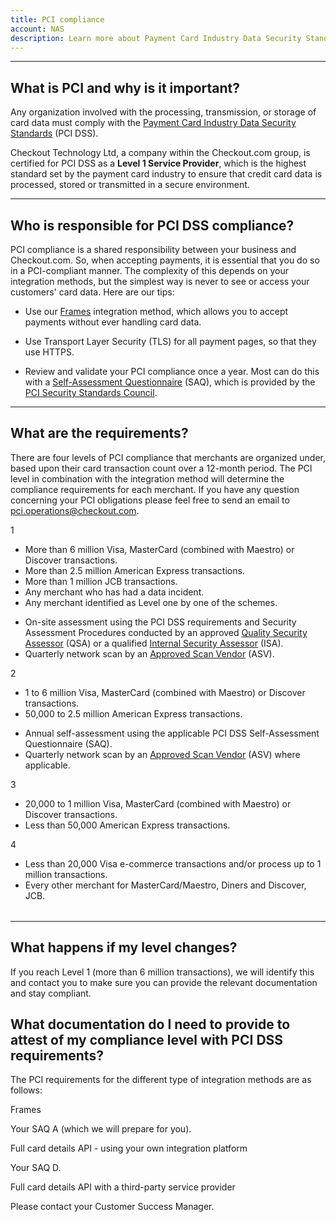 ```yaml
---
title: PCI compliance
account: NAS
description: Learn more about Payment Card Industry Data Security Standards.
---
```


---

## What is PCI and why is it important?

Any organization involved with the processing, transmission, or storage of card data must comply with the [Payment Card Industry Data Security Standards](https://www.pcisecuritystandards.org/pci_security/) (PCI DSS).

Checkout Technology Ltd, a company within the Checkout.com group, is certified for PCI DSS as a **Level 1 Service Provider**, which is the highest standard set by the payment card industry to ensure that credit card data is processed, stored or transmitted in a secure environment.

---

## Who is responsible for PCI DSS compliance?

PCI compliance is a shared responsibility between your business and Checkout.com. So, when accepting payments, it is essential that you do so in a PCI-compliant manner. The complexity of this depends on your integration methods, but the simplest way is never to see or access your customers' card data. Here are our tips:

- Use our [Frames](/integrate/frames) integration method, which allows you to accept payments without ever handling card data.

- Use Transport Layer Security (TLS) for all payment pages, so that they use HTTPS.

- Review and validate your PCI compliance once a year. Most can do this with a [Self-Assessment Questionnaire](https://www.pcisecuritystandards.org/document_library?category=saqs#results) (SAQ), which is provided by the [PCI Security Standards Council](https://www.pcisecuritystandards.org/).

---

## What are the requirements?

There are four levels of PCI compliance that merchants are organized under, based upon their card transaction count over a 12-month period. The PCI level in combination with the integration method will determine the compliance requirements for each merchant. If you have any question concerning your PCI obligations please feel free to send an email to [pci.operations@checkout.com](mailto:pci.operations@checkout.com).

<Table>
<TableHead headers={['PCI level', 'Transactions processed / year', 'Key requirements']} />
<TableBody>
<TableRow>
<TableCell>

1

</TableCell>
<TableCell>

- More than 6 million Visa, MasterCard (combined with Maestro) or Discover transactions.
- More than 2.5 million American Express transactions.
- More than 1 million JCB transactions.
- Any merchant who has had a data incident.
- Any merchant identified as Level one by one of the schemes.

</TableCell>
<TableCell>

- On-site assessment using the PCI DSS requirements and Security Assessment Procedures conducted by an approved [Quality Security Assessor](https://www.pcisecuritystandards.org/assessors_and_solutions/qualified_security_assessors) (QSA) or a qualified [Internal Security Assessor](https://www.pcisecuritystandards.org/program_training_and_qualification/internal_security_assessor_certification) (ISA).
- Quarterly network scan by an [Approved Scan Vendor](https://www.pcisecuritystandards.org/assessors_and_solutions/approved_scanning_vendors) (ASV).

</TableCell>
</TableRow>
<TableRow>
<TableCell>

2

</TableCell>
<TableCell>

- 1 to 6 million Visa, MasterCard (combined with Maestro) or Discover transactions.
- 50,000 to 2.5 million American Express transactions.

</TableCell>
<TableCell rowSpan="3">

- Annual self-assessment using the applicable PCI DSS Self-Assessment Questionnaire (SAQ).
- Quarterly network scan by an [Approved Scan Vendor](https://www.pcisecuritystandards.org/assessors_and_solutions/approved_scanning_vendors) (ASV) where applicable.

</TableCell>
</TableRow>
<TableRow>
<TableCell>

3

</TableCell>
<TableCell>

- 20,000 to 1 million Visa, MasterCard (combined with Maestro) or Discover transactions.
- Less than 50,000 American Express transactions.

</TableCell>
</TableRow>
<TableRow>
<TableCell>

4

</TableCell>
<TableCell>

- Less than 20,000 Visa e-commerce transactions and/or process up to 1 million transactions.
- Every other merchant for MasterCard/Maestro, Diners and Discover, JCB.

</TableCell>
</TableRow>
</TableBody>
</Table>

---

## What happens if my level changes?

If you reach Level 1 (more than 6 million transactions), we will identify this and contact you to make sure you can provide the relevant documentation and stay compliant.

## What documentation do I need to provide to attest of my compliance level with PCI DSS requirements?

The PCI requirements for the different type of integration methods are as follows:

<Table>
<TableHead headers={['Integration method', 'Documents required']} />
<TableBody>
<TableRow>
<TableCell>

Frames

</TableCell>
<TableCell>

Your SAQ A (which we will prepare for you).

</TableCell>
</TableRow>
<TableRow>
<TableCell>

Full card details API - using your own integration platform	

</TableCell>
<TableCell>

Your SAQ D.

</TableCell>
</TableRow>
<TableRow>
<TableCell>

Full card details API with a third-party service provider	

</TableCell>
<TableCell>

Please contact your Customer Success Manager.

</TableCell>
</TableRow>
</TableBody>
</Table>